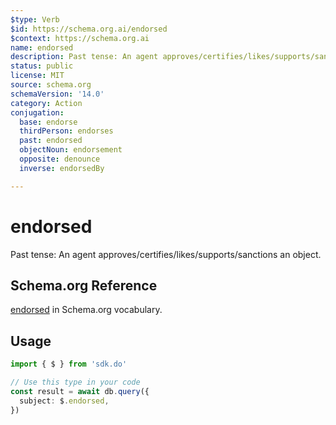 ```yaml
---
$type: Verb
$id: https://schema.org.ai/endorsed
$context: https://schema.org.ai
name: endorsed
description: Past tense: An agent approves/certifies/likes/supports/sanctions an object.
status: public
license: MIT
source: schema.org
schemaVersion: '14.0'
category: Action
conjugation:
  base: endorse
  thirdPerson: endorses
  past: endorsed
  objectNoun: endorsement
  opposite: denounce
  inverse: endorsedBy

---
```


# endorsed

Past tense: An agent approves/certifies/likes/supports/sanctions an object.

## Schema.org Reference

[endorsed](https://schema.org/EndorseAction) in Schema.org vocabulary.

## Usage

```typescript
import { $ } from 'sdk.do'

// Use this type in your code
const result = await db.query({
  subject: $.endorsed,
})
```
